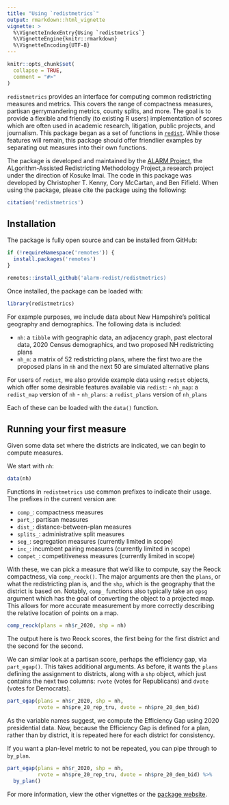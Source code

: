 ```yaml
---
title: "Using `redistmetrics`"
output: rmarkdown::html_vignette
vignette: >
  %\VignetteIndexEntry{Using `redistmetrics`}
  %\VignetteEngine{knitr::rmarkdown}
  %\VignetteEncoding{UTF-8}
---
```


```r
knitr::opts_chunk$set(
  collapse = TRUE,
  comment = "#>"
)
```

`redistmetrics` provides an interface for computing common redistricting measures and metrics. This covers the range of compactness measures, partisan gerrymandering metrics, county splits, and more. The goal is to provide a flexible and friendly (to existing R users) implementation of scores which are often used in academic research, litigation, public projects, and journalism. This package began as a set of functions in [`redist`](https://CRAN.R-project.org/package=redist). While those features will remain, this package should offer friendlier examples by separating out measures into their own functions.

The package is developed and maintained by the [ALARM Project](https://alarm-redist.github.io), the ALgorithm-Assisted Redistricting Methodology Project,a research project under the direction of Kosuke Imai. The code in this package was developed by Christopher T. Kenny, Cory McCartan, and Ben Fifield. When using the package, please cite the package using the following:

```r
citation('redistmetrics')
```

## Installation

The package is fully open source and can be installed from GitHub:

```r
if (!requireNamespace('remotes')) {
  install.packages('remotes')
}

remotes::install_github('alarm-redist/redistmetrics)
```

Once installed, the package can be loaded with:
```r
library(redistmetrics)
```

For example purposes, we include data about New Hampshire's political geography and demographics. The following data is included:

 - `nh`: a `tibble` with geographic data, an adjacency graph, past electoral data, 2020 Census demographics, and two proposed NH redistricting plans
 - `nh_m`: a matrix of 52 redistricting plans, where the first two are the proposed plans in `nh` and the next 50 are simulated alternative plans
 
For users of `redist`, we also provide example data using `redist` objects, which offer some desirable features available via `redist`:
 - `nh_map`: a `redist_map` version of `nh`
 - `nh_plans`: a `redist_plans` version of `nh_plans`

Each of these can be loaded with the `data()` function.

## Running your first measure

Given some data set where the districts are indicated, we can begin to compute measures.

We start with `nh`:

```r
data(nh)
```

Functions in `redistmetrics` use common prefixes to indicate their usage. The prefixes in the current version are:

 - `comp_`: compactness measures
 - `part_`: partisan measures
 - `dist_`: distance-between-plan measures
 - `splits_`: administrative split measures
 - `seg_`: segregation measures (currently limited in scope)
 - `inc_`: incumbent pairing measures (currently limited in scope)
 - `compet_`: competitiveness measures (currently limited in scope)
 
With these, we can pick a measure that we'd like to compute, say the Reock compactness, via `comp_reock()`. The major arguments are then the `plans`, or what the redistricting plan is, and the `shp`, which is the geography that the district is based on. Notably, `comp_` functions also typically take an `epsg` argument which has the goal of converting the object to a projected map. This allows for more accurate measurement by more correctly describing the relative location of points on a map.

```r
comp_reock(plans = nh$r_2020, shp = nh)
```


The output here is two Reock scores, the first being for the first district and the second for the second.

We can similar look at a partisan score, perhaps the efficiency gap, via `part_egap()`. This takes additional arguments. As before, it wants the `plans` defining the assignment to districts, along with a `shp` object, which just contains the next two columns: `rvote` (votes for Republicans) and `dvote` (votes for Democrats).

```r
part_egap(plans = nh$r_2020, shp = nh, 
          rvote = nh$pre_20_rep_tru, dvote = nh$pre_20_dem_bid)
```

As the variable names suggest, we compute the Efficiency Gap using 2020 presidential data. Now, because the Efficiency Gap is defined for a plan, rather than by district, it is repeated here for each district for consistency. 

If you want a plan-level metric to not be repeated, you can pipe through to `by_plan`.

```r
part_egap(plans = nh$r_2020, shp = nh, 
          rvote = nh$pre_20_rep_tru, dvote = nh$pre_20_dem_bid) %>% 
  by_plan()
```

For more information, view the other vignettes or the [package website](https://alarm-redist.github.io/redistmetrics/index.html).

